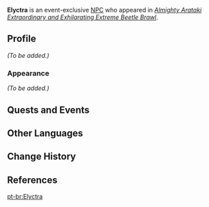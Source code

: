 {{Meta
<!-- Remove this template after adding the missing info -->
|missing_NPC_profile  = yes
}}
{{Character Infobox
|type             = Event NPC
|image            = NPC Elyctra.png
|realname         = <!-- Optional, if different from in-game name -->
|deceased         = <!-- Past (for deceased prior to events of the game) or free response -->
|region           = Inazuma
|location         = Inazuma
|affiliation      = 
|title            = Hanakado's Subordinate

|ancestry         = <!-- Clan/family -->
|father           = 
|mother           = 
|spouse           = 
|sibling          = 
|child            = 
|relative         = 

|voiceEN          = [http://www.kellynienaltowski.com/ Kelly Nienaltowski]<ref name="Kelly Nienaltowski">Twitter: [https://twitter.com/KNienaltowski/status/1631488451127414784 EN VA Self Announcement] ([https://web.archive.org/web/20230307172722/https://twitter.com/KNienaltowski/status/1631488451127414784 Archived])</ref>
|voiceCN          = 
|voiceJP          = 
|dialoguereward   = 
}}
'''Elyctra''' is an event-exclusive [[NPC]] who appeared in ''[[Almighty Arataki Extraordinary and Exhilarating Extreme Beetle Brawl]]''.
<!--
==Location==
{{subst:#tag:gallery|
NPC Location {{subst:PAGENAME}}.png{{subst:!}}{{subst:PAGENAME}}'s location
NPC Location {{subst:PAGENAME}} Context.png{{subst:!}}Additional context
}}
-->
==Profile==
<!--Detailed story/lore information goes here.-->
''(To be added.)''

===Appearance===
<!--Keep appearance section short and concise. Limit to 2 paragraphs with 3-4 sentences each.-->
''(To be added.)''

==Quests and Events==
{{Quests and Events}}
<!--
==Idle Quotes==
{{Dialogue Start}}
: {{DIcon|Idle}} {{Tx}}
:: {{A|VO {{subst:PAGENAME}} 01.ogg}} "{{Tx}}"
{{Dialogue End}}

==Dialogue==
{{Dialogue Start}}
:'''{{subst:PAGENAME}}:''' 
:{{DIcon}}
{{Dialogue End}}

==Trivia==
* 
-->
==Other Languages==
{{Other Languages
|en      = Elyctra
|zhs     = 「电气鞘翅」
|zhs_rm  = "Diànqì Qiàochì"
|zht     = 「電氣鞘翅」
|zht_rm  = "Diànqì Qiàochì"
|zh_tl   = "Electric {{w|Elytron}}"
|ja      = 「電気鞘翅」
|ja_rm   = "Denki Shoushi"{{Assumed}}
|ja_tl   = "Electric {{w|Elytron}}"
|ko      = 「찌릿찌릿 곤충 날개」
|ko_tl   = "Throbbing Insect Wing"
|es      = Electroélitro
|es_tl   = Electroelytron
|fr      = Elyctra
|ru      = Эликтра
|th      = ปีกกล้าขาแกร่ง
|th_rm   = 
|th_tl   =
|vi      = Bọ Cánh Cứng Sấm Sét
|vi_tl   = 
|de      = „Elektro-Elytren“
|de_tl   = "Electro Elytra"
|id      = Elyctra
|pt      = Elyctra
|tr      = Elyctra
|it      = Elyctra
}}

==Change History==
{{Change History|3.4}}

==References==
{{Reflist}}

[[pt-br:Elyctra]]